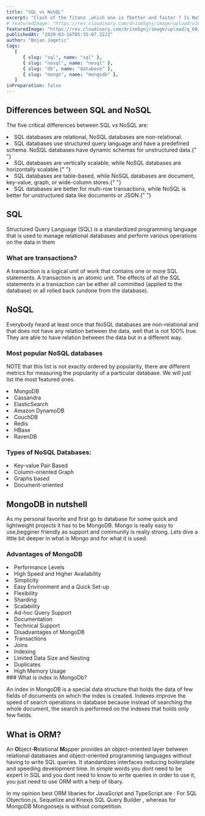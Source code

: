 ```yaml
---
title: "SQL vs NoSQL"
excerpt: "Clash of the Titans ,which one is fbetter and faster ? Is NoSQL faster than SQL? Not really, as well as the SQL is not faster than NoSQL. Which one to choose than? Both have advantages and disadvantages, lets dig deeper and findout. "
# featuredImage: "https://res.cloudinary.com/dr1sm5gnj/image/upload/v1645127894/igutech/b12_dk90fa.jpg"
featuredImage: "https://res.cloudinary.com/dr1sm5gnj/image/upload/q_60/v1645140440/igutech/tobias-fischer-PkbZahEG2Ng-unsplash_i3cx8b.jpg"
publishedAt: "2020-03-16T05:35:07.322Z"
author: "Bojan Jagetic"
tags:
   [
      { slug: "sql", name: "sql" },
      { slug: "nosql", name: "nosql" },
      { slug: "db", name: "database" },
      { slug: "mongo", name: "mongodb" },
   ]
inPreparation: false
---
```


## Differences between SQL and NoSQL

The five critical differences between SQL vs NoSQL are:

<LgList>
   <li>SQL databases are relational, NoSQL databases are non-relational. </li>
   <li>
      SQL databases use structured query language and have a predefined schema.
      NoSQL databases have dynamic schemas for unstructured data.{" "}
   </li>
   <li>
      SQL databases are vertically scalable, while NoSQL databases are
      horizontally scalable.{" "}
   </li>
   <li>
      SQL databases are table-based, while NoSQL databases are document,
      key-value, graph, or wide-column stores.{" "}
   </li>
   <li>
      SQL databases are better for multi-row transactions, while NoSQL is better
      for unstructured data like documents or JSON.{" "}
   </li>
</LgList>

## SQL

Structured Query Language (SQL) is a standardized programming language that is used to manage relational databases and perform various operations on the data in them

### What are transactions?

<QouteComponent>
   A transaction is a logical unit of work that contains one or more SQL
   statements. A transaction is an atomic unit. The effects of all the SQL
   statements in a transaction can be either all committed (applied to the
   database) or all rolled back (undone from the database).
</QouteComponent>

## NoSQL

Everybody heard at least once that NoSQL databases are non-relational and that does not have any relation between the data, well that is not 100% true. They are able to have relation between the data but in a different way.

### Most popular NoSQL databases

NOTE that this list is not exactly ordered by popularity, there are different metrics for measuring the popularity of a particular database. We will just list the most featured ones.

<SmList>
   <li>MongoDB </li>
   <li>Cassandra </li>
   <li>ElasticSearch </li>
   <li>Amazon DynamoDB </li>
   <li>CouchDB </li>
   <li>Redis </li>
   <li>HBase </li>
   <li>RavenDB </li>
</SmList>

### Types of NoSQL Databases:

<SmList>
   <li>Key-value Pair Based </li>
   <li>Column-oriented Graph </li>
   <li>Graphs based </li>
   <li>Document-oriented </li>
</SmList>

## MongoDB in nutshell

As my personal favorite and first go to database for some quick and lightweight projects it has to be MongoDB.
Mongo is really easy to use,begginer friendly as support and community is really strong. Lets dive a little bit deeper in
what is Mongo and for what it is used.

### Advantages of MongoDB

<SmList>

<li>Performance Levels</li>
<li>High Speed and Higher Availability</li>
<li>Simplicity</li>
<li>Easy Environment and a Quick Set-up</li>
<li>Flexibility</li>
<li>Sharding</li>
<li>Scalability</li>
<li>Ad-hoc Query Support</li>
<li>Documentation</li>
<li>Technical Support</li>
<li>Disadvantages of MongoDB</li>
<li>Transactions</li>
<li>Joins</li>
<li>Indexing</li>
<li>Limited Data Size and Nesting</li>
<li>Duplicates</li>
<li>High Memory Usage </li>
</SmList>
### What is index in MongoDb?

An index in MongoDB is a special data structure that holds the data of few fields of documents on which the index is created. Indexes improve the speed of search operations in database because instead of searching the whole document, the search is performed on the indexes that holds only few fields.

## What is ORM?

An <b>O</b>bject-<b>R</b>elational <b>M</b>apper provides an object-oriented layer between relational databases and object-oriented programming languages without having to write SQL queries. It standardizes interfaces reducing boilerplate and speeding development time.
In simple words you dont need to be expert in SQL and you dont need to know to write queries in order to use it, you just need to use ORM with a help of libary.

In my opinion best ORM libaries for JavaScript and TypeScript are : For SQL <Link href="https://vincit.github.io/objection.js/">Objection.js</Link>, <Link href="https://sequelize.org/">Sequelize</Link> and <Link href="https://knexjs.org/">Knexjs SQL Query Builder</Link> , whereas for MongoDB <Link href="https://mongoosejs.com/">Mongoosejs </Link> is without competition.
